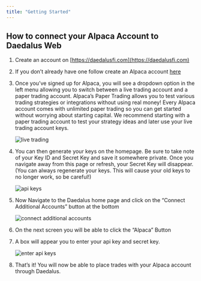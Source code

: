 ```yaml
---
title: "Getting Started"
---
```


## How to connect your Alpaca Account to Daedalus Web

1. Create an account on [https://daedalusfi.com](https://daedalusfi.com)

2. If you don’t already have one follow create an Alpaca account
   [here](https://app.alpaca.markets/signup)

3. Once you’ve signed up for Alpaca, you will see a dropdown option in the left
   menu allowing you to switch between a live trading account and a paper
   trading account. Alpaca’s Paper Trading allows you to test various trading
   strategies or integrations without using real money! Every Alpaca account
   comes with unlimited paper trading so you can get started without worrying
   about starting capital. We recommend starting with a paper trading account to
   test your strategy ideas and later use your live trading account keys.

   ![live trading](images/live-trading.jpg)

4. You can then generate your keys on the homepage. Be sure to take note of your
   Key ID and Secret Key and save it somewhere private. Once you navigate away
   from this page or refresh, your Secret Key will disappear. (You can always
   regenerate your keys. This will cause your old keys to no longer work, so be
   careful!)

   ![api keys](images/api-keys.jpg)

5. Now Navigate to the Daedalus home page and click on the “Connect Additional
   Accounts” button at the bottom

   ![connect additional accounts](images/connect-accounts.jpg)

6. On the next screen you will be able to click the “Alpaca” Button

7. A box will appear you to enter your api key and secret key.

   ![enter api keys](images/enter-key.jpg)

8. That’s it! You will now be able to place trades with your Alpaca account
   through Daedalus.
